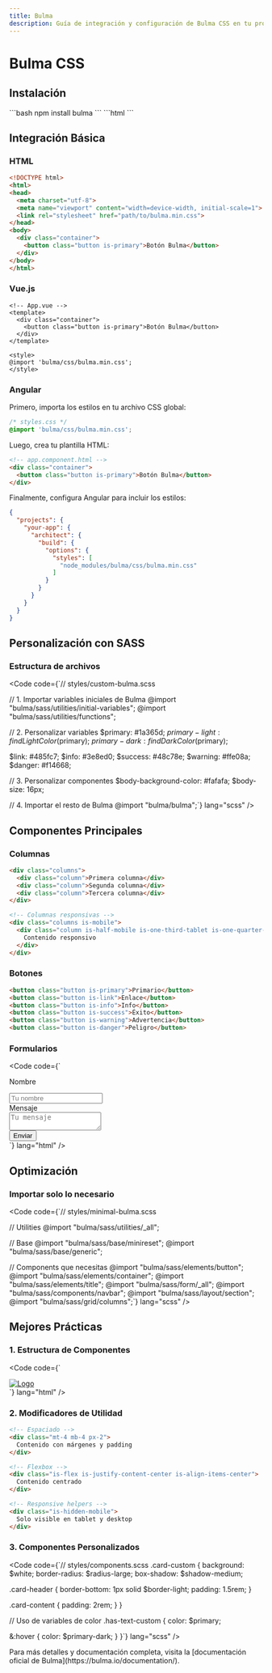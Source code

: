 ```yaml
---
title: Bulma
description: Guía de integración y configuración de Bulma CSS en tu proyecto
---
```



# Bulma CSS <Badge text="Configuración" variant="success" />

## Instalación <Badge text="Paso 1" variant="note" />

<Tabs>
  <TabItem label="npm">
    ```bash
    npm install bulma
    ```
  </TabItem>
  <TabItem label="CDN">
    ```html
    <link rel="stylesheet" href="https://cdn.jsdelivr.net/npm/bulma@0.9.4/css/bulma.min.css">
    ```
  </TabItem>
</Tabs>

## Integración Básica <Badge text="Paso 2" variant="note" />

### HTML
```html
<!DOCTYPE html>
<html>
<head>
  <meta charset="utf-8">
  <meta name="viewport" content="width=device-width, initial-scale=1">
  <link rel="stylesheet" href="path/to/bulma.min.css">
</head>
<body>
  <div class="container">
    <button class="button is-primary">Botón Bulma</button>
  </div>
</body>
</html>
```

### Vue.js
```vue
<!-- App.vue -->
<template>
  <div class="container">
    <button class="button is-primary">Botón Bulma</button>
  </div>
</template>

<style>
@import 'bulma/css/bulma.min.css';
</style>
```

### Angular

Primero, importa los estilos en tu archivo CSS global:
```css
/* styles.css */
@import 'bulma/css/bulma.min.css';
```

Luego, crea tu plantilla HTML:
```html
<!-- app.component.html -->
<div class="container">
  <button class="button is-primary">Botón Bulma</button>
</div>
```

Finalmente, configura Angular para incluir los estilos:
```json
{
  "projects": {
    "your-app": {
      "architect": {
        "build": {
          "options": {
            "styles": [
              "node_modules/bulma/css/bulma.min.css"
            ]
          }
        }
      }
    }
  }
}
```

## Personalización con SASS <Badge text="Paso 3" variant="note" />

### Estructura de archivos
<Code code={`// styles/custom-bulma.scss

// 1. Importar variables iniciales de Bulma
@import "bulma/sass/utilities/initial-variables";
@import "bulma/sass/utilities/functions";

// 2. Personalizar variables
$primary: #1a365d;
$primary-light: findLightColor($primary);
$primary-dark: findDarkColor($primary);

$link: #485fc7;
$info: #3e8ed0;
$success: #48c78e;
$warning: #ffe08a;
$danger: #f14668;

// 3. Personalizar componentes
$body-background-color: #fafafa;
$body-size: 16px;

// 4. Importar el resto de Bulma
@import "bulma/bulma";`} lang="scss" />

## Componentes Principales <Badge text="Paso 4" variant="note" />

### Columnas
```html
<div class="columns">
  <div class="column">Primera columna</div>
  <div class="column">Segunda columna</div>
  <div class="column">Tercera columna</div>
</div>

<!-- Columnas responsivas -->
<div class="columns is-mobile">
  <div class="column is-half-mobile is-one-third-tablet is-one-quarter-desktop">
    Contenido responsivo
  </div>
</div>
```

### Botones
```html
<button class="button is-primary">Primario</button>
<button class="button is-link">Enlace</button>
<button class="button is-info">Info</button>
<button class="button is-success">Éxito</button>
<button class="button is-warning">Advertencia</button>
<button class="button is-danger">Peligro</button>
```

### Formularios
<Code code={`<div class="field">
  <label class="label">Nombre</label>
  <div class="control">
    <input class="input" type="text" placeholder="Tu nombre">
  </div>
</div>

<div class="field">
  <label class="label">Mensaje</label>
  <div class="control">
    <textarea class="textarea" placeholder="Tu mensaje"></textarea>
  </div>
</div>

<div class="field">
  <div class="control">
    <button class="button is-primary">Enviar</button>
  </div>
</div>`} lang="html" />

## Optimización <Badge text="Paso 5" variant="caution" />

### Importar solo lo necesario
<Code code={`// styles/minimal-bulma.scss

// Utilities
@import "bulma/sass/utilities/_all";

// Base
@import "bulma/sass/base/minireset";
@import "bulma/sass/base/generic";

// Components que necesitas
@import "bulma/sass/elements/button";
@import "bulma/sass/elements/container";
@import "bulma/sass/elements/title";
@import "bulma/sass/form/_all";
@import "bulma/sass/components/navbar";
@import "bulma/sass/layout/section";
@import "bulma/sass/grid/columns";`} lang="scss" />

## Mejores Prácticas <Badge text="Recomendado" variant="success" />

### 1. Estructura de Componentes
<Code code={`<!-- ✅ Bueno: Estructura semántica -->
<nav class="navbar" role="navigation" aria-label="main navigation">
  <div class="navbar-brand">
    <a class="navbar-item" href="/">
      <img src="logo.png" alt="Logo">
    </a>
  </div>
</nav>

<main>
  <section class="section">
    <div class="container">
      <div class="columns">
        <div class="column is-three-quarters">
          <!-- Contenido principal -->
        </div>
        <div class="column">
          <!-- Barra lateral -->
        </div>
      </div>
    </div>
  </section>
</main>`} lang="html" />

### 2. Modificadores de Utilidad
```html
<!-- Espaciado -->
<div class="mt-4 mb-4 px-2">
  Contenido con márgenes y padding
</div>

<!-- Flexbox -->
<div class="is-flex is-justify-content-center is-align-items-center">
  Contenido centrado
</div>

<!-- Responsive helpers -->
<div class="is-hidden-mobile">
  Solo visible en tablet y desktop
</div>
```

### 3. Componentes Personalizados
<Code code={`// styles/components.scss
.card-custom {
  background: $white;
  border-radius: $radius-large;
  box-shadow: $shadow-medium;
  
  .card-header {
    border-bottom: 1px solid $border-light;
    padding: 1.5rem;
  }
  
  .card-content {
    padding: 2rem;
  }
}

// Uso de variables de color
.has-text-custom {
  color: $primary;
  
  &:hover {
    color: $primary-dark;
  }
}`} lang="scss" />

<Aside type="tip">
  Para más detalles y documentación completa, visita la [documentación oficial de Bulma](https://bulma.io/documentation/).
</Aside>

